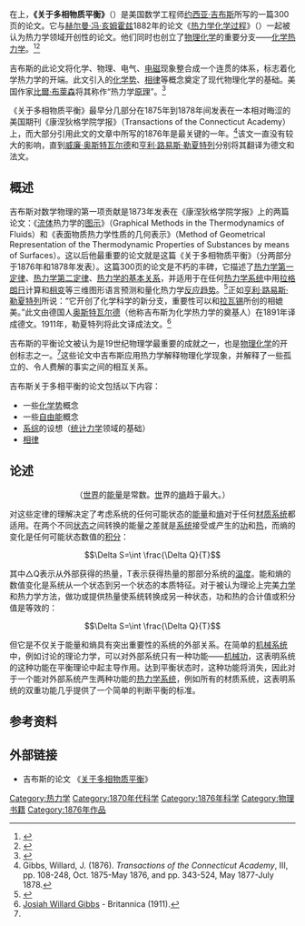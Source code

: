{{NoteTA
|G1=Physics
}}
在{{link-en|热力学历史|History of thermodynamics}}上，'''《关于多相物质平衡》'''（{{lang-en|On the Equilibrium of Heterogeneous Substances}}）是美国数学工程师[[约西亚·吉布斯|约西亚·吉布斯]]所写的一篇300页的论文。它与[[赫尔曼·冯·亥姆霍兹|赫尔曼·冯·亥姆霍兹]]1882年的论文《[[热力学化学过程|热力学化学过程]]》（{{lang-de|Thermodynamik chemischer Vorgänge}}）一起被认为热力学领域开创性的论文。他们同时也创立了[[物理化学|物理化学]]的重要分支——[[化学热力学|化学热力学]]。<ref>{{cite book | last = Ott | first = Bevan J.  | coauthors = Boerio-Goates, Juliana | title = Chemical Thermodynamics – Principles and Applications | publisher = Academic Press | year = 2000 | id = ISBN 0-12-530990-2}}</ref><ref name="Servos">{{cite book | last = Servos | first = John, W. | title = Physical Chemistry from Ostwald to Pauling | url = https://archive.org/details/physicalchemistr0000serv | publisher = Princeton University Press | year = 1990 | id = ISBN 0-691-08566-8}}</ref>

吉布斯的此论文将化学、物理、电气、[[电磁感应|电磁]]现象整合成一个连贯的体系，标志着化学热力学的开端。此文引入的[[化学势|化学势]]、[[相律|相律]]等概念奠定了现代物理化学的基础。美国作家[[比爾·布萊森|比爾·布萊森]]将其称作“热力学[[自然哲学的数学原理|原理]]”。<ref>{{cite book | last = Bryson | first = Bill | title = A Short History of Nearly Everything | pages = 116–17,121 | publisher = Broadway Books | year = 2003 | id = ISBN 0-7679-0818-X}}</ref> 

《关于多相物质平衡》最早分几部分在1875年到1878年间发表在一本相对晦涩的美国期刊《康涅狄格学院学报》（Transactions of the Connecticut Academy）上，而大部分引用此文的文章中所写的1876年是最关键的一年。<ref>Gibbs, Willard, J. (1876). ''Transactions of the Connecticut Academy'', III, pp. 108-248, Oct. 1875-May 1876, and pp. 343-524, May 1877-July 1878.</ref>该文一直没有较大的影响，直到[[威廉·奥斯特瓦尔德|威廉·奥斯特瓦尔德]]和[[亨利·路易斯·勒夏特列|亨利·路易斯·勒夏特列]]分别将其翻译为德文和法文。

==概述==
吉布斯对数学物理的第一项贡献是1873年发表在《康涅狄格学院学报》上的两篇论文：《[[流体|流体]]热力学的[[图示|图示]]》（Graphical Methods in the Thermodynamics of Fluids）和《表面物质热力学性质的几何表示》（Method of Geometrical Representation of the Thermodynamic Properties of Substances by means of Surfaces）。这以后他最重要的论文就是这篇《关于多相物质平衡》（分两部分于1876年和1878年发表）。这篇300页的论文是不朽的丰碑，它描述了[[热力学第一定律|热力学第一定律]]、[[热力学第二定律|热力学第二定律]]、[[热力学的基本关系|热力学的基本关系]]，并适用于在任何[[热力学系统|热力学系统]]中用[[拉格朗日|拉格朗日]]计算和[[相变|相变]]等三维图形语言预测和量化热力学[[自发过程|反应趋势]]。<ref name="Gibbs">{{cite book | last = Gibbs | first = J. Willard | title = The Scientific Papers of J. Willard Gibbs - Volume One Thermodynamics | publisher = Ox Bow Press | year = 1993 | id = ISBN 0-918024-77-3 | url = http://books.google.com/books?id=-neYVEbAm4oC&dq=scientific+papers+of+j+willard+gibbs | access-date = 2011-12-02 | archive-date = 2015-04-17 | archive-url = https://web.archive.org/web/20150417072229/http://books.google.com/books?id=-neYVEbAm4oC&dq=scientific+papers+of+j+willard+gibbs | dead-url = no }}</ref>正如[[亨利·路易斯·勒夏特列|亨利·路易斯·勒夏特列]]所说：“它开创了化学科学的新分支，重要性可以和[[拉瓦锡|拉瓦锡]]所创的相媲美。”此文由德国人[[威廉·奥斯特瓦尔德|奥斯特瓦尔德]]（他称吉布斯为化学热力学的奠基人）在1891年译成德文。1911年，勒夏特列将此文译成法文。<ref>[http://www.1911encyclopedia.org/Josiah_Willard_Gibbs Josiah Willard Gibbs] {{Wayback|url=http://www.1911encyclopedia.org/Josiah_Willard_Gibbs |date=20130517220546 }} - Britannica (1911).</ref> 

吉布斯的平衡论文被认为是19世纪物理学最重要的成就之一，也是[[物理化学|物理化学]]的开创标志之一。<ref name="Servos" />这些论文中吉布斯应用热力学解释物理化学现象，并解释了一些孤立的、令人费解的事实之间的相互关系。

吉布斯关于多相平衡的论文包括以下内容： 

* 一些[[化学势|化学势]]概念
* 一些[[自由能|自由能]]概念
* [[系综|系综]]的设想（[[统计力学|统计力学]]领域的基础）
* [[吉布斯相律|相律]]

==论述==
<div style="font-size:115%">
{{cquote|Die Energie der Welt ist konstant.
Die Entropie der Welt strebt einem Maximum zu.
|[[鲁道夫·克劳修斯|克劳修斯]]<ref> Clausius, R. (1865). ''The Mechanical Theory of Heat – with its Applications to the Steam Engine and to Physical Properties of Bodies.'' London: John van Voorst, 1 Paternoster Row. MDCCCLXVII.</ref>}}</div>
<center>（[[世界|世界]]的[[能量|能量]]是常数。[[世|世]]界的[[熵|熵]]趋于最大。）</center>

对这些定律的理解决定了考虑系统的任何可能状态的[[能量|能量]]和[[熵|熵]]对于任何[[材质系统|材质系统]]都适用。在两个不同[[热力学状态|状态]]之间转换的能量之差就是[[热力学系统|系统]]接受或产生的[[功|功]]和[[热|热]]，而熵的变化是任何可能状态数值的[[积分|积分]]：

:<math>\Delta S=\int \frac{\Delta Q}{T}</math>

其中△Q表示从外部获得的热量，T表示获得热量的那部分系统的[[温度|温度]]。能和熵的数值变化是系统从一个状态到另一个状态的本质特征。对于被认为理论上完美[[力学|力学]]和热力学方法，做功或提供热量使系统转换成另一种状态，功和热的合计值或积分值是等效的：

:<math>\Delta S=\int \frac{\Delta Q}{T}</math>

但它是不仅关于能量和熵具有突出重要性的系统的外部关系。在简单的[[机械系统|机械系统]]中，例如讨论的理论力学，可以对外部系统只有一种功能——[[机械功|机械功]]，这表明系统的这种功能在平衡理论中起主导作用。达到平衡状态时，这种功能将消失，因此对于一个能对外部系统产生两种功能的[[热力学系统|热力学系统]]，例如所有的材质系统，这表明系统的双重功能几乎提供了一个简单的判断平衡的标准。

==参考资料==
{{reflist}}

==外部链接==
* 吉布斯的论文 《[http://web.mit.edu/jwk/www/docs/Gibbs1875-1878-Equilibrium_of_Heterogeneous_Substances.pdf 关于多相物质平衡]{{Wayback|url=http://web.mit.edu/jwk/www/docs/Gibbs1875-1878-Equilibrium_of_Heterogeneous_Substances.pdf |date=20121026100849 }}》
[[Category:热力学|Category:热力学]]
[[Category:1870年代科学|Category:1870年代科学]]
[[Category:1876年科学|Category:1876年科学]]
[[Category:物理书籍|Category:物理书籍]]
[[Category:1876年作品|Category:1876年作品]]